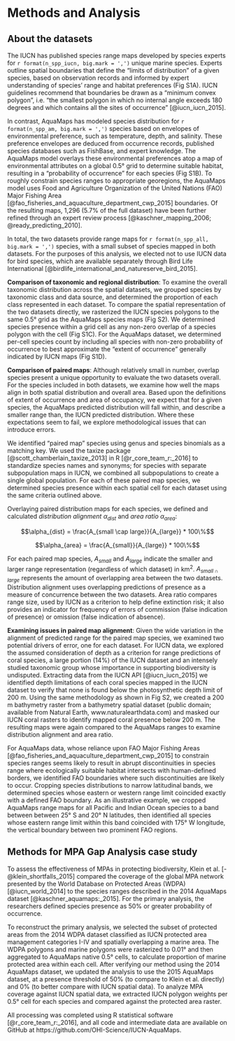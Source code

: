 
# Methods and Analysis

## About the datasets

The IUCN has published species range maps developed by species experts for `r format(n_spp_iucn, big.mark = ',')` unique marine species.  Experts outline spatial boundaries that define the "limits of distribution" of a given species, based on observation records and informed by expert understanding of species' range and habitat preferences (Fig S1A). IUCN guidelines recommend that boundaries be drawn as a "minimum convex polygon", i.e. "the smallest polygon in which no internal angle exceeds 180 degrees and which contains all the sites of occurrence" [@iucn_iucn_2015].  

In contrast, AquaMaps has modeled species distribution for `r format(n_spp_am, big.mark = ',')` species based on envelopes of environmental preference, such as temperature, depth, and salinity.  These preference envelopes are deduced from occurrence records, published species databases such as FishBase, and expert knowledge.  The AquaMaps model overlays these environmental preferences atop a map of environmental attributes on a global 0.5° grid to determine suitable habitat, resulting in a "probability of occurrence" for each species (Fig S1B).  To roughly constrain species ranges to appropriate georegions, the AquaMaps model uses Food and Agriculture Organization of the United Nations (FAO) Major Fishing Area [@fao_fisheries_and_aquaculture_department_cwp_2015] boundaries.  Of the resulting maps, 1,296 (5.7% of the full dataset) have been further refined through an expert review process [@kaschner_mapping_2006; @ready_predicting_2010].  

In total, the two datasets provide range maps for `r format(n_spp_all, big.mark = ',')` species, with a small subset of species mapped in both datasets.  For the purposes of this analysis, we elected not to use IUCN data for bird species, which are available separately through Bird Life International [@birdlife_international_and_natureserve_bird_2015].

__Comparison of taxonomic and regional distribution__:
To examine the overall taxonomic distribution across the spatial datasets, we grouped species by taxonomic class and data source, and determined the proportion of each class represented in each dataset.  To compare the spatial representation of the two datasets directly, we rasterized the IUCN species polygons to the same 0.5° grid as the AquaMaps species maps (Fig S2).  We determined species presence within a grid cell as any non-zero overlap of a species polygon with the cell (Fig S1C).  For the AquaMaps dataset, we determined per-cell species count by including all species with non-zero probability of occurrence to best approximate the "extent of occurrence" generally indicated by IUCN maps (Fig S1D).

__Comparison of paired maps__:
Although relatively small in number, overlap species present a unique opportunity to evaluate the two datasets overall.  For the species included in both datasets, we examine how well the maps align in both spatial distribution and overall area.  Based upon the definitions of extent of occurrence and area of occupancy, we expect that for a given species, the AquaMaps predicted distribution will fall within, and describe a smaller range than, the IUCN predicted distribution.  Where these expectations seem to fail, we explore methodological issues that can introduce errors.

We identified "paired map" species using genus and species binomials as a matching key.  We used the taxize package [@scott_chamberlain_taxize_2013] in R [@r_core_team_r:_2016] to standardize species names and synonyms; for species with separate subpopulation maps in IUCN, we combined all subpopulations to create a single global population.   For each of these paired map species, we determined species presence within each spatial cell for each dataset using the same criteria outlined above.

Overlaying paired distribution maps for each species, we defined and calculated _distribution alignment_ $\alpha_{dist}$ and _area ratio_ $\alpha_{area}$:

$$\alpha_{dist} = \frac{A_{small \cap large}}{A_{large}} * 100\%$$

$$\alpha_{area} = \frac{A_{small}}{A_{large}} * 100\%$$

For each paired map species, $A_{small}$ and $A_{large}$ indicate the smaller and larger range representation (regardless of which dataset) in km^2^.  $A_{small \cap large}$ represents the amount of overlapping area between the two datasets.  Distribution alignment uses overlapping predictions of presence as a measure of concurrence between the two datasets.  Area ratio compares range size, used by IUCN as a criterion to help define extinction risk; it also provides an indicator for frequency of errors of commission (false indication of presence) or omission (false indication of absence).

__Examining issues in paired map alignment__:
Given the wide variation in the alignment of predicted range for the paired map species, we examined two potential drivers of error, one for each dataset.  For IUCN data, we explored the assumed consideration of depth as a criterion for range predictions of coral species, a large portion (14%) of the IUCN dataset and an intensely studied taxonomic group whose importance in supporting biodiversity is undisputed.  Extracting data from the IUCN API [@iucn_iucn_2015] we identified depth limitations of each coral species mapped in the IUCN dataset to verify that none is found below the photosynthetic depth limit of 200 m.  Using the same methodology as shown in Fig S2, we created a 200 m bathymetry raster from a bathymetry spatial dataset (public domain; available from Natural Earth, www.naturalearthdata.com) and masked our IUCN coral rasters to identify mapped coral presence below 200 m.  The resulting maps were again compared to the AquaMaps ranges to examine distribution alignment and area ratio.

For AquaMaps data, whose reliance upon FAO Major Fishing Areas [@fao_fisheries_and_aquaculture_department_cwp_2015] to constrain species ranges seems likely to result in abrupt discontinuities in species range where ecologically suitable habitat intersects with human-defined borders, we identified FAO boundaries where such discontinuities are likely to occur.  Cropping species distributions to narrow latitudinal bands, we determined species whose eastern or western range limit coincided exactly with a defined FAO boundary.  As an illustrative example, we cropped AquaMaps range maps for all Pacific and Indian Ocean species to a band between between 25° S and 20° N latitudes, then identified all species whose eastern range limit within this band coincided with 175° W longitude, the vertical boundary between two prominent FAO regions.

## Methods for MPA Gap Analysis case study
To assess the effectiveness of MPAs in protecting biodiversity, Klein et al. [-@klein_shortfalls_2015] compared the coverage of the global MPA network presented by the World Database on Protected Areas (WDPA) [@iucn_world_2014] to the species ranges described in the 2014 AquaMaps dataset [@kaschner_aquamaps:_2015].  For the primary analysis, the researchers defined species presence as 50% or greater probability of occurrence.

To reconstruct the primary analysis, we selected the subset of protected areas from the 2014 WDPA dataset classified as IUCN protected area management categories I-IV and spatially overlapping a marine area. The WDPA polygons and marine polygons were rasterized to 0.01° and then aggregated to AquaMaps native 0.5° cells, to calculate proportion of marine protected area within each cell.  After verifying our method using the 2014 AquaMaps dataset, we updated the analysis to use the 2015 AquaMaps dataset, at a presence threshold of 50% (to compare to Klein et al. directly) and 0% (to better compare with IUCN spatial data).  To analyze MPA coverage against IUCN spatial data, we extracted IUCN polygon weights per 0.5° cell for each species and compared against the protected area raster.

All processing was completed using R statistical software [@r_core_team_r:_2016], and all code and intermediate data are available on GitHub at https://github.com/OHI-Science/IUCN-AquaMaps.